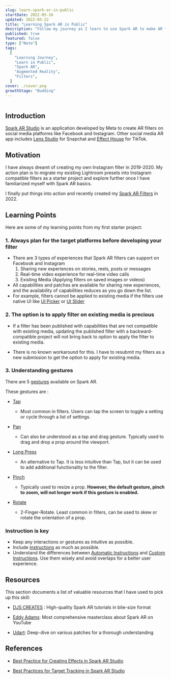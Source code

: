 ```yaml
---
slug: learn-spark-ar-in-public
startDate: 2022-05-16
updated: 2022-05-22
title: "Learning Spark AR in Public"
description: "Follow my journey as I learn to use Spark AR to make AR filters for Instagram and Facebook"
published: true
featured: false
type: ["Note"]
tags:
  [
    "Learning Journey",
    "Learn in Public",
    "Spark AR",
    "Augmented Reality",
    "Filters",
  ]
cover: ./cover.png
growthStage: "Budding"
---
```


<WIP />

<BasicImage
  src="https://res.cloudinary.com/wtkw/image/upload/v1652973925/waltertengcom/garden/learn-spark-ar/cover_nznjih.png"
  alt="cover"
/>

```toc

```

## Introduction

[Spark AR Studio](https://sparkar.facebook.com/ar-studio/) is an application developed by Meta to create AR filters on social media platforms like Facebook and Instagram. Other social media AR app includes [Lens Studio](https://ar.snap.com/) for Snapchat and [Effect House](https://effecthouse.tiktok.com/) for TikTok.

## Motivation

I have always dreamt of creating my own Instagram filter in 2019-2020. My action plan is to migrate my existing Lightroom presets into Instagram compatible filters as a starter project and explore further once I have familiarized myself with Spark AR basics.

I finally put things into action and recently created my [Spark AR Filters](/spark-ar-filters) in 2022.

<BasicImage
  src="https://res.cloudinary.com/wtkw/image/upload/v1652708621/waltertengcom/projects/spark-ar-filters/cover_tfsc1n.png"
  alt="Spark AR Filters"
  width="80%"
  link="/spark-ar-filters"
/>

## Learning Points

Here are some of my learning points from my first starter project:

### 1. Always plan for the target platforms before developing your filter

- There are 3 types of experiences that Spark AR filters can support on Facebook and Instagram
  1. Sharing new experiences on stories, reels, posts or messages
  2. Real-time video experience for real-time video calls
  3. Existing Media (Applying filters on saved images or videos)
- All capabilities and patches are available for sharing new experiences, and the availability of capabilities reduces as you go down the list.
- For example, filters cannot be applied to existing media if the filters use native UI like [UI Picker](https://sparkar.facebook.com/ar-studio/learn/tutorials/native-ui-picker/) or [UI Slider](https://sparkar.facebook.com/ar-studio/learn/tutorials/native-ui-slider/)

### 2. The option is to apply filter on existing media is precious

- If a filter has been published with capabilities that are not compatible with existing media, updating the published filter with a backward-compatible project will not bring back to option to apply the filter to existing media.

- There is no known workaround for this. I have to resubmit my filters as a new submission to get the option to apply for existing media.

### 3. Understanding gestures

There are 5 [gestures](https://sparkar.facebook.com/ar-studio/learn/reference/classes/touchgesturesmodule.gesture) available on Spark AR.

These gestures are :

- [Tap](https://sparkar.facebook.com/ar-studio/learn/reference/classes/touchgesturesmodule.tapgesture)

  - Most common in filters. Users can tap the screen to toggle a setting or cycle through a list of settings.

- [Pan](https://sparkar.facebook.com/ar-studio/learn/reference/classes/touchgesturesmodule.pangesture)

  - Can also be understood as a tap and drag gesture. Typically used to drag and drop a prop around the viewport.

- [Long Press](https://sparkar.facebook.com/ar-studio/learn/reference/classes/touchgesturesmodule.longpressgesture)

  - An alternative to Tap. It is less intuitive than Tap, but it can be used to add additional functionality to the filter.

- [Pinch](https://sparkar.facebook.com/ar-studio/learn/reference/classes/touchgesturesmodule.pinchgesture)

  - Typically used to resize a prop. **However, the default gesture, pinch to zoom, will not longer work if this gesture is enabled.**

- [Rotate](https://sparkar.facebook.com/ar-studio/learn/reference/classes/touchgesturesmodule.rotategesture)

  - 2-Finger-Rotate. Least common in filters, can be used to skew or rotate the orientation of a prop.

### Instruction is key

- Keep any interactions or gestures as intuitive as possible.
- Include [instructions](https://sparkar.facebook.com/ar-studio/learn/articles/fundamentals/best-practice#adding-interaction) as much as possible.
- Understand the differences between [Automatic Instructions](https://sparkar.facebook.com/ar-studio/learn/articles/camera-settings/automatic-instructions) and [Custom Instructions](https://sparkar.facebook.com/ar-studio/learn/articles/camera-settings/instructions). Use them wisely and avoid overlaps for a better user experience.

## Resources

This section documents a list of valuable resources that I have used to pick up this skill:

- [DJS CREATES](https://www.youtube.com/user/ddanyy95) : High-quality Spark AR tutorials in bite-size format

- [Eddy Adams](https://www.youtube.com/c/EddyAdamsin3d): Most comprehensive masterclass about Spark AR on YouTube

- [Udart](https://www.youtube.com/c/Udart): Deep-dive on various patches for a thorough understanding

## References

- [Best Practice for Creating Effects in Spark AR Studio](https://sparkar.facebook.com/ar-studio/learn/articles/fundamentals/best-practice)

- [Best Practices for Target Tracking in Spark AR Studio](https://sparkar.facebook.com/ar-studio/learn/articles/world-effects/best-practice-for-target-tracking)
